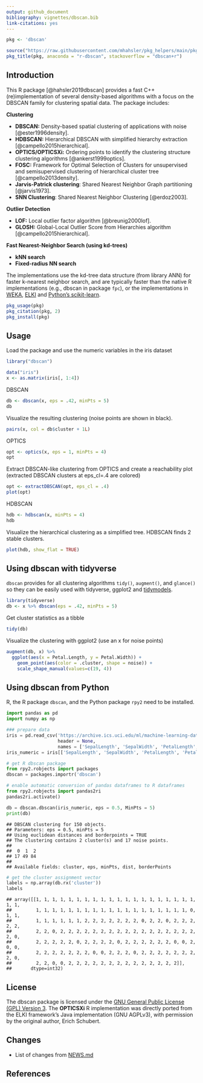 ```yaml
---
output: github_document
bibliography: vignettes/dbscan.bib
link-citations: yes
---
```


```r
pkg <- 'dbscan'

source("https://raw.githubusercontent.com/mhahsler/pkg_helpers/main/pkg_helpers.R")
pkg_title(pkg, anaconda = "r-dbscan", stackoverflow = "dbscan+r")
```

## Introduction

This R package [@hahsler2019dbscan] provides a fast C++ (re)implementation of several density-based algorithms with a focus on the DBSCAN family for clustering spatial data.
The package includes: 
 
__Clustering__

- __DBSCAN:__ Density-based spatial clustering of applications with noise [@ester1996density].
- __HDBSCAN:__  Hierarchical DBSCAN with simplified hierarchy extraction [@campello2015hierarchical].
- __OPTICS/OPTICSXi:__ Ordering points to identify the clustering structure clustering algorithms 
  [@ankerst1999optics].
- __FOSC:__ Framework for Optimal Selection of Clusters for unsupervised and semisupervised clustering of hierarchical cluster tree [@campello2013density].
- __Jarvis-Patrick clustering__: Shared Nearest Neighbor Graph  partitioning [@jarvis1973].
- __SNN Clustering__: Shared Nearest Neighbor Clustering [@erdoz2003].

__Outlier Detection__

- __LOF:__ Local outlier factor algorithm [@breunig2000lof]. 
- __GLOSH:__ Global-Local Outlier Score from Hierarchies algorithm [@campello2015hierarchical]. 

__Fast Nearest-Neighbor Search (using kd-trees)__

- __kNN search__
- __Fixed-radius NN search__

The implementations use the kd-tree data structure (from library ANN) for faster k-nearest neighbor search, and are typically faster than the native R implementations (e.g., dbscan in package `fpc`), or the 
implementations in [WEKA](https://ml.cms.waikato.ac.nz/weka/), [ELKI](https://elki-project.github.io/) and [Python's scikit-learn](https://scikit-learn.org/).

```r
pkg_usage(pkg)
pkg_citation(pkg, 2)
pkg_install(pkg)
```

## Usage

Load the package and use the numeric variables in the iris dataset
```r
library("dbscan")

data("iris")
x <- as.matrix(iris[, 1:4])
```

DBSCAN
```r
db <- dbscan(x, eps = .42, minPts = 5)
db
```

Visualize the resulting clustering (noise points are shown in black).
```r
pairs(x, col = db$cluster + 1L)
```


OPTICS
```r
opt <- optics(x, eps = 1, minPts = 4)
opt
```

Extract DBSCAN-like clustering from OPTICS 
and create a reachability plot (extracted DBSCAN clusters at eps_cl=.4 are colored)
```r
opt <- extractDBSCAN(opt, eps_cl = .4)
plot(opt)
```

HDBSCAN

```r
hdb <- hdbscan(x, minPts = 4)
hdb
```

Visualize the hierarchical clustering as a simplified tree. HDBSCAN finds 2 stable clusters.

```r
plot(hdb, show_flat = TRUE)
```

## Using dbscan with tidyverse

`dbscan` provides for all clustering algorithms `tidy()`, `augment()`, and `glance()` so they can
be easily used with tidyverse, ggplot2 and [tidymodels](https://www.tidymodels.org/learn/statistics/k-means/).

```r
library(tidyverse)
db <- x %>% dbscan(eps = .42, minPts = 5)
```

Get cluster statistics as a tibble

```r
tidy(db)
```

Visualize the clustering with ggplot2 (use an x for noise points)
```r
augment(db, x) %>% 
  ggplot(aes(x = Petal.Length, y = Petal.Width)) +
    geom_point(aes(color = .cluster, shape = noise)) +
    scale_shape_manual(values=c(19, 4))

```




## Using dbscan from Python
R, the R package `dbscan`, and the Python package `rpy2` need to be installed.

```python
import pandas as pd
import numpy as np

### prepare data
iris = pd.read_csv('https://archive.ics.uci.edu/ml/machine-learning-databases/iris/iris.data', 
                   header = None, 
                   names = ['SepalLength', 'SepalWidth', 'PetalLength', 'PetalWidth', 'Species'])
iris_numeric = iris[['SepalLength', 'SepalWidth', 'PetalLength', 'PetalWidth']]

# get R dbscan package
from rpy2.robjects import packages
dbscan = packages.importr('dbscan')

# enable automatic conversion of pandas dataframes to R dataframes
from rpy2.robjects import pandas2ri
pandas2ri.activate()

db = dbscan.dbscan(iris_numeric, eps = 0.5, MinPts = 5)
print(db)
```

```
## DBSCAN clustering for 150 objects.
## Parameters: eps = 0.5, minPts = 5
## Using euclidean distances and borderpoints = TRUE
## The clustering contains 2 cluster(s) and 17 noise points.
## 
##  0  1  2 
## 17 49 84 
## 
## Available fields: cluster, eps, minPts, dist, borderPoints
```

```python
# get the cluster assignment vector
labels = np.array(db.rx('cluster'))
labels
```

```
## array([[1, 1, 1, 1, 1, 1, 1, 1, 1, 1, 1, 1, 1, 1, 1, 1, 1, 1, 1, 1, 1, 1,
##         1, 1, 1, 1, 1, 1, 1, 1, 1, 1, 1, 1, 1, 1, 1, 1, 1, 1, 1, 0, 1, 1,
##         1, 1, 1, 1, 1, 1, 2, 2, 2, 2, 2, 2, 2, 0, 2, 2, 0, 2, 2, 2, 2, 2,
##         2, 2, 0, 2, 2, 2, 2, 2, 2, 2, 2, 2, 2, 2, 2, 2, 2, 2, 2, 2, 2, 0,
##         2, 2, 2, 2, 2, 0, 2, 2, 2, 2, 0, 2, 2, 2, 2, 2, 2, 0, 0, 2, 0, 0,
##         2, 2, 2, 2, 2, 2, 2, 0, 0, 2, 2, 2, 0, 2, 2, 2, 2, 2, 2, 2, 2, 0,
##         2, 2, 0, 0, 2, 2, 2, 2, 2, 2, 2, 2, 2, 2, 2, 2, 2, 2]],
##       dtype=int32)
```

## License 
The dbscan package is licensed under the [GNU General Public License (GPL) Version 3](https://www.gnu.org/licenses/gpl-3.0.en.html). The __OPTICSXi__ R implementation was directly ported from the ELKI framework's Java implementation (GNU AGPLv3), with permission by the original author, Erich Schubert.  

## Changes
* List of changes from [NEWS.md](https://github.com/mhahsler/dbscan/blob/master/NEWS.md)

## References

